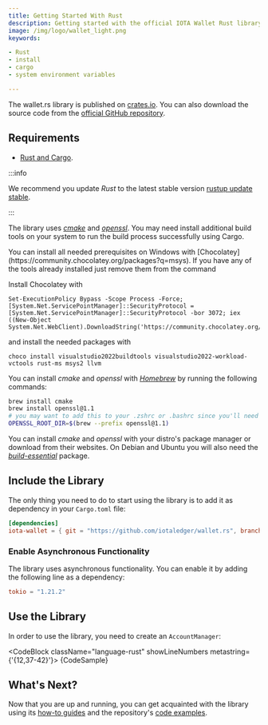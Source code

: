 ```yaml
---
title: Getting Started With Rust
description: Getting started with the official IOTA Wallet Rust library.
image: /img/logo/wallet_light.png
keywords:

- Rust
- install
- cargo
- system environment variables

---
```


The wallet.rs library is published on [crates.io](https://crates.io/crates/iota-wallet/versions). You can also download
the source code from the [official GitHub repository](https://github.com/iotaledger/wallet.rs).

## Requirements

* [Rust and Cargo](https://doc.rust-lang.org/cargo/getting-started/installation.html).

:::info

We recommend you update _Rust_ to the latest stable
version [rustup update stable](https://github.com/rust-lang/rustup.rs#keeping-rust-up-to-date).

:::

The library uses [_cmake_](https://cmake.org/documentation/) and [_openssl_](https://www.openssl.org/docs/). You may
need install additional build tools on your system to run the build process successfully using Cargo.

<Tabs>
<TabItem value={'windows'} label={'Windows'}>
You can install all needed prerequisites on Windows with [Chocolatey](https://community.chocolatey.org/packages?q=msys). If you have any of the tools already installed just remove them from the command

Install Chocolatey with 
```
Set-ExecutionPolicy Bypass -Scope Process -Force; [System.Net.ServicePointManager]::SecurityProtocol = [System.Net.ServicePointManager]::SecurityProtocol -bor 3072; iex ((New-Object System.Net.WebClient).DownloadString('https://community.chocolatey.org/install.ps1'))
```
and install the needed packages with
```
choco install visualstudio2022buildtools visualstudio2022-workload-vctools rust-ms msys2 llvm
```

</TabItem>
<TabItem value={'macOS'} label={'macOS'}>

You can install _cmake_ and _openssl_ with [_Homebrew_](https://docs.brew.sh/) by running the following commands:

```bash
brew install cmake
brew install openssl@1.1
# you may want to add this to your .zshrc or .bashrc since you'll need it to compile the crate
OPENSSL_ROOT_DIR=$(brew --prefix openssl@1.1)
```

</TabItem>
<TabItem value={'linux'} label={'Linux'}>

You can install _cmake_ and _openssl_ with your distro's package manager or download from their websites. On Debian and
Ubuntu you will also need the [_build-essential_](https://packages.debian.org/sid/build-essential) package.


</TabItem>
</Tabs>

## Include the Library

The only thing you need to do to start using the library is to add it as dependency in your `Cargo.toml` file:

```toml {2}
[dependencies]
iota-wallet = { git = "https://github.com/iotaledger/wallet.rs", branch = "develop" }
```

### Enable Asynchronous Functionality

The library uses asynchronous functionality. You can enable it by adding the following line as a dependency:

```toml
tokio = "1.21.2"
```

## Use the Library

In order to use the library, you need to create an `AccountManager`:

<WarningPasswordStorage/>


<CodeBlock className="language-rust" showLineNumbers metastring={'{12,37-42}'}>
    {CodeSample}
</CodeBlock>

## What's Next?

Now that you are up and running, you can get acquainted with the library using
its [how-to guides](../how_tos/run_how_tos.mdx) and the
repository's [code examples](https://github.com/iotaledger/wallet.rs/tree/develop/examples).
